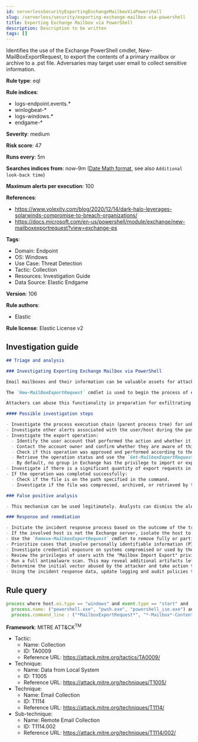 ```yaml
---
id: serverlessSecurityExportingExchangeMailboxViaPowershell
slug: /serverless/security/exporting-exchange-mailbox-via-powershell
title: Exporting Exchange Mailbox via PowerShell
description: Description to be written
tags: []
---
```


<div id="exporting-exchange-mailbox-via-powershell"></div>

Identifies the use of the Exchange PowerShell cmdlet, New-MailBoxExportRequest, to export the contents of a primary mailbox or archive to a .pst file. Adversaries may target user email to collect sensitive information.

**Rule type**: eql

**Rule indices**: 

* logs-endpoint.events.*
* winlogbeat-*
* logs-windows.*
* endgame-*

**Severity**: medium

**Risk score**: 47

**Runs every**: 5m

**Searches indices from**: now-9m ([Date Math format](((ref))/common-options.html#date-math), see also <DocLink id="serverlessSecurityRulesUiCreate" section="set-the-rules-schedule">`Additional look-back time`</DocLink>)

**Maximum alerts per execution**: 100

**References**: 

* https://www.volexity.com/blog/2020/12/14/dark-halo-leverages-solarwinds-compromise-to-breach-organizations/
* https://docs.microsoft.com/en-us/powershell/module/exchange/new-mailboxexportrequest?view=exchange-ps

**Tags**: 

* Domain: Endpoint
* OS: Windows
* Use Case: Threat Detection
* Tactic: Collection
* Resources: Investigation Guide
* Data Source: Elastic Endgame

**Version**: 106

**Rule authors**: 

* Elastic

**Rule license**: Elastic License v2

## Investigation guide

```markdown
## Triage and analysis

### Investigating Exporting Exchange Mailbox via PowerShell

Email mailboxes and their information can be valuable assets for attackers. Company mailboxes often contain sensitive information such as login credentials, intellectual property, financial data, and personal information, making them high-value targets for malicious actors.

The `New-MailBoxExportRequest` cmdlet is used to begin the process of exporting contents of a primary mailbox or archive to a .pst file. Note that this is done on a per-mailbox basis and this cmdlet is available only in on-premises Exchange.

Attackers can abuse this functionality in preparation for exfiltrating contents, which is likely to contain sensitive and strategic data.

#### Possible investigation steps

- Investigate the process execution chain (parent process tree) for unknown processes. Examine their executable files for prevalence, whether they are located in expected locations, and if they are signed with valid digital signatures.
- Investigate other alerts associated with the user/host during the past 48 hours.
- Investigate the export operation:
  - Identify the user account that performed the action and whether it should perform this kind of action.
  - Contact the account owner and confirm whether they are aware of this activity.
  - Check if this operation was approved and performed according to the organization's change management policy.
  - Retrieve the operation status and use the `Get-MailboxExportRequest` cmdlet to review previous requests.
  - By default, no group in Exchange has the privilege to import or export mailboxes. Investigate administrators that assigned the "Mailbox Import Export" privilege for abnormal activity.
- Investigate if there is a significant quantity of export requests in the alert timeframe. This operation is done on a per-mailbox basis and can be part of a mass export.
- If the operation was completed successfully:
  - Check if the file is on the path specified in the command.
  - Investigate if the file was compressed, archived, or retrieved by the attacker for exfiltration.

### False positive analysis

- This mechanism can be used legitimately. Analysts can dismiss the alert if the administrator is aware of the activity and it is done with proper approval.

### Response and remediation

- Initiate the incident response process based on the outcome of the triage.
- If the involved host is not the Exchange server, isolate the host to prevent further post-compromise behavior.
- Use the `Remove-MailboxExportRequest` cmdlet to remove fully or partially completed export requests.
- Prioritize cases that involve personally identifiable information (PII) or other classified data.
- Investigate credential exposure on systems compromised or used by the attacker to ensure all compromised accounts are identified. Reset passwords for these accounts and other potentially compromised credentials, such as email, business systems, and web services.
- Review the privileges of users with the "Mailbox Import Export" privilege to ensure that the least privilege principle is being followed.
- Run a full antimalware scan. This may reveal additional artifacts left in the system, persistence mechanisms, and malware components.
- Determine the initial vector abused by the attacker and take action to prevent reinfection through the same vector.
- Using the incident response data, update logging and audit policies to improve the mean time to detect (MTTD) and the mean time to respond (MTTR).
```

## Rule query

```js
process where host.os.type == "windows" and event.type == "start" and
  process.name: ("powershell.exe", "pwsh.exe", "powershell_ise.exe") and 
  process.command_line : ("*MailboxExportRequest*", "*-Mailbox*-ContentFilter*")

```

**Framework**: MITRE ATT&CK<sup>TM</sup>

* Tactic:
    * Name: Collection
    * ID: TA0009
    * Reference URL: https://attack.mitre.org/tactics/TA0009/
* Technique:
    * Name: Data from Local System
    * ID: T1005
    * Reference URL: https://attack.mitre.org/techniques/T1005/
* Technique:
    * Name: Email Collection
    * ID: T1114
    * Reference URL: https://attack.mitre.org/techniques/T1114/
* Sub-technique:
    * Name: Remote Email Collection
    * ID: T1114.002
    * Reference URL: https://attack.mitre.org/techniques/T1114/002/

